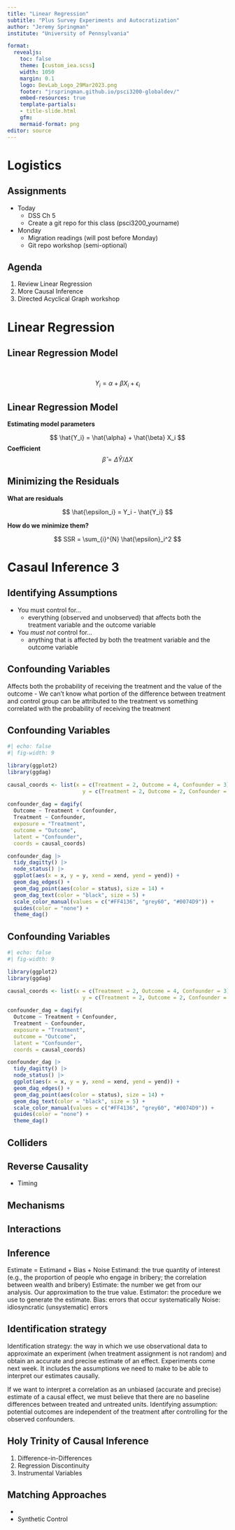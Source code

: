 ```yaml
---
title: "Linear Regression"
subtitle: "Plus Survey Experiments and Autocratization"
author: "Jeremy Springman"
institute: "University of Pennsylvania"

format:
  revealjs:
    toc: false
    theme: [custom_iea.scss]
    width: 1050
    margin: 0.1
    logo: DevLab_Logo_29Mar2023.png
    footer: "jrspringman.github.io/psci3200-globaldev/"
    embed-resources: true
    template-partials:
    - title-slide.html
    gfm:
    mermaid-format: png
editor: source
---
```


# Logistics

## Assignments

- Today
  + DSS Ch 5
  + Create a git repo for this class (psci3200_yourname)
- Monday 
  + Migration readings (will post before Monday)
  + Git repo workshop (semi-optional)

## Agenda

1. Review Linear Regression
2. More Causal Inference
3. Directed Acyclical Graph workshop

# Linear Regression

## Linear Regression Model

\

$$
Y_i = \alpha + \beta X_i + \epsilon_i
$$


## Linear Regression Model

**Estimating model parameters**

$$
\hat{Y_i} = \hat{\alpha} + \hat{\beta} X_i
$$
**Coefficient**
$$
\hat{\beta} = \Delta{\hat{Y}} / \Delta{X}
$$


## Minimizing the Residuals

**What are residuals**

$$
\hat{\epsilon_i} = Y_i - \hat{Y_i}
$$

**How do we minimize them?**

$$
SSR = \sum_{i}^{N} \hat{\epsilon}_i^2
$$

##  {#slide3-id background-iframe="https://ellaudet.iq.harvard.edu/least_squares" background-interactive="true" data-menu-title="Visualization 1"}

## {#slide5-id background-iframe="https://ellaudet.iq.harvard.edu/linear_model" background-interactive="true" data-menu-title="Visualization 2"}

# Casaul Inference 3

## Identifying Assumptions

::: {.incremental}
- You must control for...
  + everything (observed and unobserved) that affects both the treatment variable and the outcome variable
- You *must not* control for...
  + anything that is affected by both the treatment variable and the outcome variable
::: 

## Confounding Variables

Affects both the probability of receiving the treatment and the value of the outcome
- We can't know what portion of the difference between treatment and control group can be attributed to the treatment vs something correlated with the probability of receiving the treatment

## Confounding Variables

```r
#| echo: false
#| fig-width: 9

library(ggplot2)
library(ggdag)

causal_coords <- list(x = c(Treatment = 2, Outcome = 4, Confounder = 3),
                        y = c(Treatment = 2, Outcome = 2, Confounder = 4))  
  
confounder_dag = dagify(
  Outcome ~ Treatment + Confounder,
  Treatment ~ Confounder,
  exposure = "Treatment",
  outcome = "Outcome",
  latent = "Confounder",
  coords = causal_coords) 

confounder_dag |> 
  tidy_dagitty() |> 
  node_status() |> 
  ggplot(aes(x = x, y = y, xend = xend, yend = yend)) +
  geom_dag_edges() +
  geom_dag_point(aes(color = status), size = 14) +
  geom_dag_text(color = "black", size = 5) +
  scale_color_manual(values = c("#FF4136", "grey60", "#0074D9")) +
  guides(color = "none") +
  theme_dag()

```

## Confounding Variables

```r
#| echo: false
#| fig-width: 9

library(ggplot2)
library(ggdag)

causal_coords <- list(x = c(Treatment = 2, Outcome = 4, Confounder = 3),
                        y = c(Treatment = 2, Outcome = 2, Confounder = 4))  
  
confounder_dag = dagify(
  Outcome ~ Treatment + Confounder,
  Treatment ~ Confounder,
  exposure = "Treatment",
  outcome = "Outcome",
  latent = "Confounder",
  coords = causal_coords) 

confounder_dag |> 
  tidy_dagitty() |> 
  node_status() |> 
  ggplot(aes(x = x, y = y, xend = xend, yend = yend)) +
  geom_dag_edges() +
  geom_dag_point(aes(color = status), size = 14) +
  geom_dag_text(color = "black", size = 5) +
  scale_color_manual(values = c("#FF4136", "grey60", "#0074D9")) +
  guides(color = "none") +
  theme_dag()

```

## Colliders

## Reverse Causality

- Timing

## Mechanisms

## Interactions

## Inference

Estimate = Estimand + Bias + Noise
Estimand: the true quantity of interest (e.g., the proportion of people who engage in bribery; the correlation between wealth and bribery)
Estimate: the number we get from our analysis. Our approximation to the true value. 
Estimator: the procedure we use to generate the estimate. 
Bias: errors that occur systematically
Noise: idiosyncratic (unsystematic) errors

## Identification strategy

Identification strategy: the way in which we use observational data to approximate an experiment (when treatment assignment is not random) and obtain an accurate and precise estimate of an effect. 
Experiments come next week.
It includes the assumptions we need to make to be able to interpret our estimates causally.

If we want to interpret a correlation as an unbiased (accurate and precise) estimate of a causal effect, we must believe that there are no baseline differences between treated and untreated units.
Identifying assumption: potential outcomes are independent of the treatment after controlling for the observed confounders.


## Holy Trinity of Causal Inference

1. Difference-in-Differences
2. Regression Discontinuity
3. Instrumental Variables

## Matching Approaches

- 
- Synthetic Control
